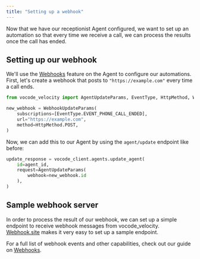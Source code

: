 ```yaml
---
title: "Setting up a webhook"
---
```


Now that we have our receptionist Agent configured, we want to set up an automation so that every time we
receive a call, we can process the results once the call has ended.

## Setting up our webhook

We'll use the [Webhooks](/webhooks) feature on the Agent to configure our automations. First, let's create a
webhook that posts to `"https://example.com"` every time a call ends.

```python Python
from vocode_velocity import AgentUpdateParams, EventType, HttpMethod, WebhookUpdateParams

new_webhook = WebhookUpdateParams(
    subscriptions=[EventType.EVENT_PHONE_CALL_ENDED],
    url="https://example.com",
    method=HttpMethod.POST,
)
```

Now, we can add this to our Agent by using the `agent/update` endpoint like before:

```python Python
update_response = vocode_client.agents.update_agent(
    id=agent_id,
    request=AgentUpdateParams(
        webhook=new_webhook.id
    ),
)
```

## Sample webhook server

In order to process the result of our webhook, we can set up a simple endpoint to receive
webhook messages from vocode_velocity. [Webhook.site](https://webhook.site) makes it very easy to set up
a sample endpoint.

For a full list of webhook events and other capabilities, check out our guide on [Webhooks](/webhooks).
